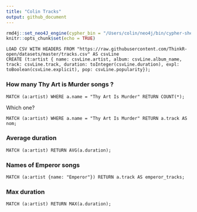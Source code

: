 ```yaml
---
title: "Colin Tracks"
output: github_document
---
```


```r
rmd4j::set_neo4J_engine(cypher_bin = "/Users/colin/neo4j/bin/cypher-shell")
knitr::opts_chunk$set(echo = TRUE)
```

```neo4j
LOAD CSV WITH HEADERS FROM "https://raw.githubusercontent.com/ThinkR-open/datasets/master/tracks.csv" AS csvLine
CREATE (t:artist { name: csvLine.artist, album: csvLine.album_name, track: csvLine.track, duration: toInteger(csvLine.duration), expl: toBoolean(csvLine.explicit), pop: csvLine.popularity});
```

### How many Thy Art is Murder songs ? 

```neo4j
MATCH (a:artist) WHERE a.name = "Thy Art Is Murder" RETURN COUNT(*);
```

Which one?

```neo4j
MATCH (a:artist) WHERE a.name = "Thy Art Is Murder" RETURN a.track AS nom;
```

### Average duration

```neo4j
MATCH (a:artist) RETURN AVG(a.duration);
```

### Names of Emperor songs

```neo4j
MATCH (a:artist {name: "Emperor"}) RETURN a.track AS emperor_tracks;
```

### Max duration

```neo4j
MATCH (a:artist) RETURN MAX(a.duration);
```


